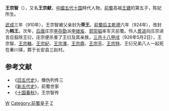 '''王宗智'''（{{bd|？||926年|5月2日|catIdx=W}}），又名'''王宗献'''，[[中國|中國]][[五代十国|五代十国]]時代人物，[[前蜀|前蜀]]高祖[[王建_(前蜀)|王建]]的第五子，陈妃所生。

[[武成_(前蜀)|武成]]三年（910年），王宗智被父亲封为'''荣王'''。[[前蜀后主|前蜀后主]][[乾德_(前蜀)|乾德]]六年（924年），改封为'''韩王'''。次年，[[后唐|后唐]]庄宗[[李存勖|李存勖]]派[[李继岌|李继岌]]、[[郭崇韬|郭崇韬]]率军灭前蜀。伶人[[景进|景进]]向庄宗进言应翦除王衍，庄宗便杀害了王衍及其亲族，[[三月十八|三月十八]][[甲戌|甲戌]]（926年5月2日），王宗智、[[王宗輅|王宗輅]]、[[王宗紀|王宗紀]]、[[王宗澤|王宗澤]]、[[王宗鼎|王宗鼎]]、[[王宗平|王宗平]]、[[王宗特|王宗特]]、王衍兄弟八人一起死在秦川驿，葬于长安县三赵村。
 
==参考文献==
*《[[旧五代史|旧五代史]]》，僭伪列传三
*《[[新五代史|新五代史]]》，前蜀世家
*《[[十国春秋|十国春秋]]》，王宗智传
 
[[Category:五代十国皇族|W]] 
[[Category:前蜀皇子|Category:前蜀皇子]]
[[Category:王姓|Z]]